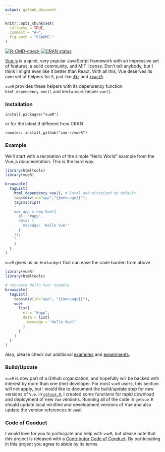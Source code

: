 ```yaml
---
output: github_document
---
```


<!-- README.md is generated from README.Rmd. Please edit that file -->

```r
knitr::opts_chunk$set(
  collapse = TRUE,
  comment = "#>",
  fig.path = "README-"
)
```

<!-- badges: start -->
[![R-CMD-check](https://github.com/vue-r/vueR/workflows/R-CMD-check/badge.svg)](https://github.com/vue-r/vueR/actions)
[![CRAN status](https://www.r-pkg.org/badges/version/vueR)](https://CRAN.R-project.org/package=vueR)
<!-- badges: end -->

[Vue.js](https://vuejs.org) is a quiet, very popular JavaScript framework with an impressive set of features, a solid community, and MIT license.  Don't tell anybody, but I think I might even like it better than React.  With all this, Vue deserves its own set of helpers for `R`, just like [`d3r`](https://github.com/timelyportfolio/d3r) and [`reactR`](https://github.com/react-r/reactR).

`vueR` provides these helpers with its dependency function `html_dependency_vue()` and `htmlwidget` helper `vue()`.


### Installation

```
install.packages("vueR")
```

or for the latest if different from CRAN

```
remotes::install_github("vue-r/vueR")
```

### Example

We'll start with a recreation of the simple "Hello World" example from the Vue.js documentation.  This is the hard way.

```r
library(htmltools)
library(vueR)

browsable(
  tagList(
    html_dependency_vue(), # local and minimized by default
    tags$div(id="app","{{message}}"),
    tags$script(
    "
    var app = new Vue({
      el: '#app',
      data: {
        message: 'Hello Vue!'
      }
    });
    "
    )
  )
)
```

`vueR` gives us an `htmlwidget` that can ease the code burden from above.

```r
library(vueR)
library(htmltools)

# recreate Hello Vue! example
browsable(
  tagList(
    tags$div(id="app", "{{message}}"),
    vue(
      list(
        el = "#app",
        data = list(
          message = "Hello Vue!"
        )
      )
    )
  )
)
```

Also, please check out additional [examples](https://github.com/vue-r/vueR/tree/master/inst/examples) and [experiments](https://github.com/vue-r/vueR/tree/master/inst/experiments).

### Build/Update

`vueR` is now part of a Github organization, and hopefully will be backed with interest by more than one (me) developer.  For most `vueR` users, this section will not apply, but I would like to document the build/update step for new versions of `Vue`.  In [`getvue.R`](https://github.com/vue-r/vueR/blob/master/build/getvue.R), I created some functions for rapid download and deployment of new `Vue` versions.  Running all of the code in `getvue.R` should update local minified and development versions of Vue and also update the version references in `vueR`.

### Code of Conduct

I would love for you to participate and help with `vueR`, but please note that this project is released with a [Contributor Code of Conduct](https://github.com/vue-r/vueR/blob/master/CONDUCT.md). By participating in this project you agree to abide by its terms.

